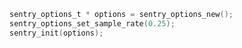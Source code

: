 ```c
sentry_options_t * options = sentry_options_new();
sentry_options_set_sample_rate(0.25);
sentry_init(options);
```

